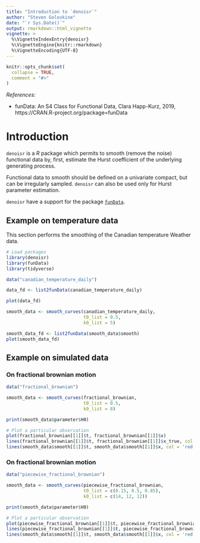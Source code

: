 ```yaml
---
title: "Introduction to `denoisr`"
author: "Steven Golovkine"
date: "`r Sys.Date()`"
output: rmarkdown::html_vignette
vignette: >
  %\VignetteIndexEntry{denoisr}
  %\VignetteEngine{knitr::rmarkdown}
  %\VignetteEncoding{UTF-8}
---
```


```r
knitr::opts_chunk$set(
  collapse = TRUE,
  comment = "#>"
)
```

*References:*

  * funData: An S4 Class for Functional Data, Clara Happ-Kurz, 2019, https://CRAN.R-project.org/package=funData

# Introduction

`denoisr` is a *R* package which permits to smooth (remove the noise) functional
data by, first, estimate the Hurst coefficient of the underlying generating
process. 

Functional data to smooth should be defined on a univariate compact, but can be
irregularly sampled. `denoisr` can also be used only for Hurst parameter 
estimation.

`denoisr` have a support for the package [`funData`](https://cran.r-project.org/web/packages/funData/index.html).

## Example on temperature data 

This section performs the smoothing of the Canadian temperature Weather data.

```r
# Load packages
library(denoisr)
library(funData)
library(tidyverse)
```


```r
data("canadian_temperature_daily")
```

```r
data_fd <- list2funData(canadian_temperature_daily)
```


```r
plot(data_fd)
```

```r
smooth_data <- smooth_curves(canadian_temperature_daily, 
                             t0_list = 0.5, 
                             k0_list = 5)
```

```r
smooth_data_fd <- list2funData(smooth_data$smooth)
plot(smooth_data_fd)
```


## Example on simulated data

### On fractional brownian motion

```r
data("fractional_brownian")
```

```r
smooth_data <- smooth_curves(fractional_brownian, 
                             t0_list = 0.5, 
                             k0_list = 8)
```

```r
print(smooth_data$parameter$H0)
```


```r
# Plot a particular observation
plot(fractional_brownian[[1]]$t, fractional_brownian[[1]]$x)
lines(fractional_brownian[[1]]$t, fractional_brownian[[1]]$x_true, col = 'blue', lwd = 2)
lines(smooth_data$smooth[[1]]$t, smooth_data$smooth[[1]]$x, col = 'red', lwd = 2)
```

### On fractional brownian motion

```r
data("piecewise_fractional_brownian")
```

```r
smooth_data <- smooth_curves(piecewise_fractional_brownian, 
                             t0_list = c(0.15, 0.5, 0.85), 
                             k0_list = c(14, 12, 12))
```

```r
print(smooth_data$parameter$H0)
```

```r
# Plot a particular observation
plot(piecewise_fractional_brownian[[1]]$t, piecewise_fractional_brownian[[1]]$x)
lines(piecewise_fractional_brownian[[1]]$t, piecewise_fractional_brownian[[1]]$x_true, col = 'blue', lwd = 2)
lines(smooth_data$smooth[[1]]$t, smooth_data$smooth[[1]]$x, col = 'red', lwd = 2)
```